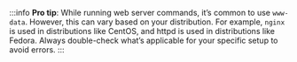:::info
**Pro tip**: While running web server commands, it’s common to use `www-data`. However, this can vary based on your distribution. For example, `nginx` is used in distributions like CentOS, and httpd is used in distributions like Fedora. Always double-check what’s applicable for your specific setup to avoid errors.
:::
